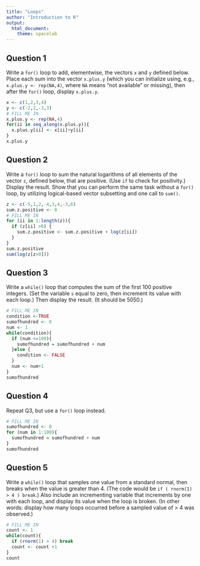 ```yaml
---
title: "Loops"
author: "Introduction to R"
output:
  html_document:
    theme: spacelab
---
```


## Question 1

Write a `for()` loop to add, elementwise, the vectors `x` and `y` defined below. Place each sum into the vector `x.plus.y` (which you can initialize using, e.g., `x.plus.y <- rep(NA,4)`, where `NA` means "not available" or missing), then after the `for()` loop, display `x.plus.y`.
```r
x <- c(1,2,3,4)
y <- c(-2,2,-3,3)
# FILL ME IN
x.plus.y <- rep(NA,4)
for(ii in seq_along(x.plus.y)){
  x.plus.y[ii] <- x[ii]+y[ii]
}
x.plus.y
```

## Question 2

Write a `for()` loop to sum the natural logarithms of all elements of the vector `z`, defined below, that are positive. (Use `if` to check for positivity.) Display the result. Show that you can perform the same task without a `for()` loop, by utilizing logical-based vector subsetting and one call to `sum()`.
```r
z <- c(-5,1,2,-4,3,4,-3,6)
sum.z.positive <- 0
# FILL ME IN
for (ii in 1:length(z)){
  if (z[ii] >0) {
    sum.z.positive <- sum.z.positive + log(z[ii])
  }
}
sum.z.positive
sum(log(z[z>0]))
```

## Question 3

Write a `while()` loop that computes the sum of the first 100 positive integers. (Set the variable `s` equal to zero, then increment its value with each loop.) Then display the result. (It should be 5050.)
```r
# FILL ME IN
condition <-TRUE
sumofhundred <- 0
num <- 1
while(condition){
  if (num <=100){
    sumofhundred = sumofhundred + num
  }else {
    condition <- FALSE
  }
  num <- num+1
}
sumofhundred
```

## Question 4

Repeat Q3, but use a `for()` loop instead.
```r
# FILL ME IN
sumofhundred <- 0
for (num in 1:100){
  sumofhundred = sumofhundred + num
}
sumofhundred
```

## Question 5

Write a `while()` loop that samples one value from a standard normal, then breaks when the value is greater than 4. (The code would be `if ( rnorm(1) > 4 ) break`.) Also include an incrementing variable that increments by one with each loop, and display its value when the loop is broken. (In other words: display how many loops occurred before a sampled value of > 4 was observed.)
```r
# FILL ME IN
count <- 1
while(count){
  if (rnorm(1) > 4) break
  count <- count +1
}
count
  
```

